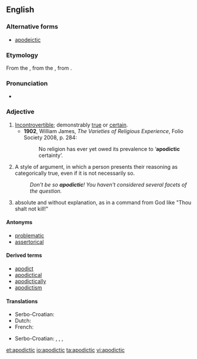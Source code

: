 ==English==

{{wikipedia}}

===Alternative forms===
* [[apodeictic]]

===Etymology===
From the {{etyl|la|en}} {{term|apodicticus|apodīcticus|proving clearly”, “demonstrative|lang=la}}, from the {{etyl|grc|en}} {{term|ἀποδεικτικός||tr=apodeiktikos|affording proof”, “demonstrative|lang=grc}}, from {{term|ἀποδείκνυμι||tr=apodeiknumi|I demonstrate|lang=grc}}.

===Pronunciation===
* {{a|UK}} {{IPA|/apəʊˈdɪktɪk/|/apəʊˈdaɪktɪk/}}

===Adjective===
{{en-adj}}

# [[incontrovertible|Incontrovertible]]; demonstrably [[true]] or [[certain]].
#* '''1902''', William James, ''The Varieties of Religious Experience'', Folio Society 2008, p. 284:
#*: No religion has ever yet owed its prevalence to ‘'''apodictic''' certainty’.
# A style of argument, in which a person presents their reasoning as categorically true, even if it is not necessarily so.
#: ''Don't be so '''apodictic'''! You haven't considered several facets of the question.''
# {{theology|Biblical studies}} absolute and without explanation, as in a command from God like "Thou shalt not kill!"

====Antonyms====
* [[problematic]]
* [[assertorical]]

====Derived terms====
* [[apodict]]
* [[apodictical]]
* [[apodictically]]
* [[apodictism]]

====Translations====
{{rfc-tsort|duplicate language: Serbo-Croatian}}
{{trans-top|incontrovertible}}
* Serbo-Croatian: {{t-|sh|apodiktičan}}
* Dutch: {{t-|nl|apodictisch}}
* French: {{t+|fr|apodictique|m|f}}
{{trans-mid}}
* Serbo-Croatian: {{t-|sh|nepobitno}},  {{t-|sh|apodiktično}},  {{t-|sh|neporecivo}},  {{t-|sh|neoborivo}}
{{trans-bottom}}

[[et:apodictic]]
[[io:apodictic]]
[[ta:apodictic]]
[[vi:apodictic]]